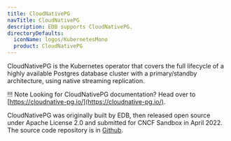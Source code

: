 ```yaml
---
title: CloudNativePG
navTitle: CloudNativePG
description: EDB supports CloudNativePG.
directoryDefaults:
  iconName: logos/KubernetesMono
  product: CloudNativePG
---
```


CloudNativePG is the Kubernetes operator that covers the full lifecycle of a highly available Postgres database cluster with a primary/standby architecture, using native streaming replication.

!!! Note
    Looking for CloudNativePG documentation? Head over to [https://cloudnative-pg.io/](https://cloudnative-pg.io/).

CloudNativePG was originally built by EDB, then released open source under Apache License 2.0 and submitted for CNCF Sandbox in April 2022. The source code repository is in [Github](https://github.com/cloudnative-pg/cloudnative-pg).


